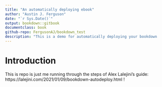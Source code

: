 ```yaml
---
title: "An automatically deploying ebook"
author: "Austin J. Ferguson"
date: "`r Sys.Date()`"
output: bookdown::gitbook
documentclass: book
github-repo: FergusonAJ/bookdown_test
description: "This is a demo for automatically deploying your bookdown ebook to GitHub pages."
---
```


# Introduction

This is repo is just me running through the steps of Alex Lalejini's guide: https://lalejini.com/2021/01/09/bookdown-autodeploy.html !
